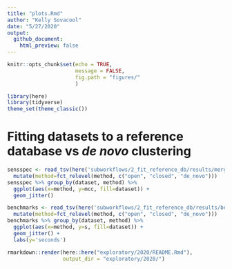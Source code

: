 ```yaml
---
title: "plots.Rmd"
author: "Kelly Sovacool"
date: "5/27/2020"
output: 
  github_document:
    html_preview: false
---
```


```r
knitr::opts_chunk$set(echo = TRUE,
                      message = FALSE,
                      fig.path = "figures/"
                      )
```
```r
library(here)
library(tidyverse)
theme_set(theme_classic())
```

# Fitting datasets to a reference database vs _de novo_ clustering

```r
sensspec <- read_tsv(here('subworkflows/2_fit_reference_db/results/merged.sensspec')) %>% 
  mutate(method=fct_relevel(method, c("open", "closed", "de_novo")))
sensspec %>% group_by(dataset, method) %>% 
  ggplot(aes(x=method, y=mcc, fill=dataset)) +
  geom_jitter()
```

```r
benchmarks <- read_tsv(here('subworkflows/2_fit_reference_db/results/benchmarks.txt')) %>% 
  mutate(method=fct_relevel(method, c("open", "closed", "de_novo")))
benchmarks %>% group_by(dataset, method) %>% 
  ggplot(aes(x=method, y=s, fill=dataset)) +
  geom_jitter() +
  labs(y='seconds')
```

```r
rmarkdown::render(here::here("exploratory/2020/README.Rmd"), 
                  output_dir = "exploratory/2020/")
```

